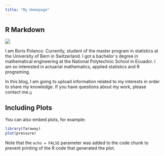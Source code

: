 ```yaml
---
title: "My Homepage"
---
```



## R Markdown
![](C:/Users/lenovo/Desktop/Msc.Statistics/Blog/sanmath.github.io/foto1.jpg)

I am Boris Polanco. Currently, student of the master program in statistics at the University of Bern in Switzerland. I got a bachelor´s degree in mathematical engineering at the National Polytechnic School in Ecuador.
I am so interested in actuarial mathematics, applied statistics and R programing.

In this blog, I am going to upload information related to my interests in order to share my knowledge. If you have questions about my work, please contact me.¡¡


## Including Plots

You can also embed plots, for example:

```r
library(faraway)
plot(pressure)
```

Note that the `echo = FALSE` parameter was added to the code chunk to prevent printing of the R code that generated the plot.
